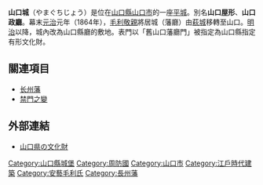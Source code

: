 {{日本城郭概要表|
hiragana=やまぐちじょう|
romaji=Yamaguchi-jō|
img = File:Yamaguchi kounomine castle01.JPG|
img_capt = 表門和土橋|
img_width =260px|
name = 山口城|
nihongo = 山口城|
pref = 山口縣|
ar_called = 山口屋形、山口政廳|
struct = 平城|
tower_struct = 無|
builders = [[毛利敬親|毛利敬親]]|
build_y = [[元治|元治]]元年（1864年）|
revamp = |
rulers = [[毛利氏|毛利氏]]|
reject_y = [[明治|明治]]6年（1873年）|
remains = 水堀、表門|
cultural asset = 山口縣指定有形文化財|
location = }}

'''山口城'''（やまぐちじょう）是位在[[山口縣|山口縣]][[山口市|山口市]]的一座[[城_(日本)|平城]]。別名'''山口屋形'''、'''山口政廳'''。幕末[[元治|元治]]元年（1864年），[[毛利敬親|毛利敬親]]將居城（藩廳）由[[萩城|萩城]]移轉至山口。[[明治|明治]]以降，城內改為山口縣廳的敷地。表門以「舊山口藩廳門」被指定為山口縣指定有形文化財。

== 關連項目 ==
*[[长州藩|长州藩]]
*[[禁門之變|禁門之變]]

== 外部連結 ==
*[http://bunkazai.ysn21.jp/ 山口県の文化財] {{Wayback|url=http://bunkazai.ysn21.jp/|date=20140128113352}}

{{DEFAULTSORT:Yamaguchijo}}
[[Category:山口縣城堡|Category:山口縣城堡]]
[[Category:周防國|Category:周防國]]
[[Category:山口市|Category:山口市]]
[[Category:江戶時代建築|Category:江戶時代建築]]
[[Category:安藝毛利氏|Category:安藝毛利氏]]
[[Category:長州藩|Category:長州藩]]